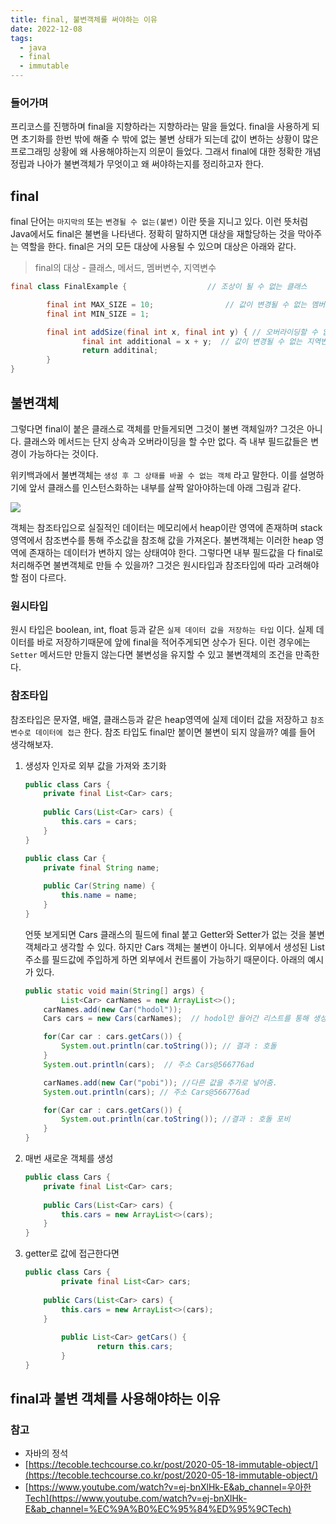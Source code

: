 ```yaml
---
title: final, 불변객체를 써야하는 이유
date: 2022-12-08
tags:
  - java
  - final
  - immutable
---
```


### 들어가며

프리코스를 진행하며 final을 지향하라는 지향하라는 말을 들었다. final을 사용하게 되면 초기화를 한번 밖에 해줄 수 밖에 없는 불변 상태가 되는데 값이 변하는 상황이 많은 프로그래밍 상황에 왜 사용해야하는지 의문이 들었다. 그래서 final에 대한 정확한 개념 정립과 나아가 불변객체가 무엇이고 왜 써야하는지를 정리하고자 한다.

## final

final 단어는 `마지막의` 또는 `변경될 수 없는(불변)` 이란 뜻을 지니고 있다. 이런 뜻처럼 Java에서도 final은 불변을 나타낸다. 정확히 말하지면 대상을 재할당하는 것을 막아주는 역할을 한다. final은 거의 모든 대상에 사용될 수 있으며 대상은 아래와 같다.

> final의 대상 - 클래스, 메서드, 멤버변수, 지역변수
> 

```java
final class FinalExample {                  // 조상이 될 수 없는 클래스

		final int MAX_SIZE = 10;                // 값이 변경될 수 없는 멤버변수(상수)
		final int MIN_SIZE = 1;		

		final int addSize(final int x, final int y) { // 오버라이딩할 수 없는 메서드(변경불가)
				final int additional = x + y;  // 값이 변경될 수 없는 지역변수(x, y, additional)
				return additinal;
		}
}
```

## 불변객체

그렇다면 final이 붙은 클래스로 객체를 만들게되면 그것이 불변 객체일까? 그것은 아니다. 클래스와 메서드는 단지 상속과 오버라이딩을 할 수만 없다. 즉 내부 필드값들은 변경이 가능하다는 것이다.

위키백과에서 불변객체는 `생성 후 그 상태를 바꿀 수 없는 객체` 라고 말한다. 이를 설명하기에 앞서 클래스를 인스턴스화하는 내부를 살짝 알아야하는데 아래 그림과 같다.

![](final.png)

객체는 참조타입으로 실질적인 데이터는 메모리에서 heap이란 영역에 존재하며 stack 영역에서 참조변수를 통해 주소값을 참조해 값을 가져온다. 불변객체는 이러한 heap 영역에 존재하는 데이터가 변하지 않는 상태여야 한다. 그렇다면 내부 필드값을 다 final로 처리해주면 불변객체로 만들 수 있을까? 그것은 원시타입과 참조타입에 따라 고려해야할 점이 다르다.

### 원시타입

원시 타입은 boolean, int, float 등과 같은 `실제 데이터 값을 저장하는 타입` 이다. 실제 데이터를 바로 저장하기때문에 앞에 final을 적어주게되면 상수가 된다. 이런 경우에는 `Setter` 메서드만 만들지 않는다면 불변성을 유지할 수 있고 불변객체의 조건을 만족한다.

### 참조타입

참조타입은 문자열, 배열, 클래스등과 같은 heap영역에 실제 데이터 값을 저장하고 `참조변수로 데이터에 접근` 한다. 참조 타입도 final만 붙이면 불변이 되지 않을까? 예를 들어 생각해보자.

1. 생성자 인자로 외부 값을 가져와 초기화
    
    ```java
    public class Cars {
        private final List<Car> cars;
        
        public Cars(List<Car> cars) {
            this.cars = cars;
        }
    }
    
    public class Car {
        private final String name;
        
        public Car(String name) {
            this.name = name;
        }
    }
    ```
    
    언뜻 보게되면 Cars 클래스의 필드에 final 붙고 Getter와 Setter가 없는 것을 불변객체라고 생각할 수 있다. 하지만 Cars 객체는 불변이 아니다. 외부에서 생성된 List 주소를 필드값에 주입하게 하면 외부에서 컨트롤이 가능하기 때문이다. 아래의 예시가 있다.
    
    ```java
    public static void main(String[] args) {
    		List<Car> carNames = new ArrayList<>();
        carNames.add(new Car("hodol"));
        Cars cars = new Cars(carNames);  // hodol만 들어간 리스트를 통해 생성
    
        for(Car car : cars.getCars()) {
            System.out.println(car.toString()); // 결과 : 호돌
        }
        System.out.println(cars);  // 주소 Cars@566776ad
    
        carNames.add(new Car("pobi")); //다른 값을 추가로 넣어줌.
        System.out.println(cars); // 주소 Cars@566776ad
    
        for(Car car : cars.getCars()) {
            System.out.println(car.toString()); //결과 : 호돌 포비
        }
    }
    ```
    
2. 매번 새로운 객체를 생성
    
    ```java
    public class Cars {
        private final List<Car> cars;
        
        public Cars(List<Car> cars) {
            this.cars = new ArrayList<>(cars);
        }
    }
    ```
    
3. getter로 값에 접근한다면
    
    ```java
    public class Cars {
    		private final List<Car> cars;
        
        public Cars(List<Car> cars) {
            this.cars = new ArrayList<>(cars);
        }
    		
    		public List<Car> getCars() {
    				return this.cars;
    		}
    }
    ```
    

## final과 불변 객체를 사용해야하는 이유

### 참고

- 자바의 정석
- [https://tecoble.techcourse.co.kr/post/2020-05-18-immutable-object/](https://tecoble.techcourse.co.kr/post/2020-05-18-immutable-object/)
- [https://www.youtube.com/watch?v=ej-bnXlHk-E&ab_channel=우아한Tech](https://www.youtube.com/watch?v=ej-bnXlHk-E&ab_channel=%EC%9A%B0%EC%95%84%ED%95%9CTech)